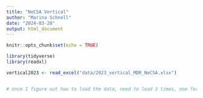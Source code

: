 ```yaml
---
title: "NeCSA Vertical"
author: "Marina Schnell"
date: "2024-03-28"
output: html_document
---
```


```r
knitr::opts_chunk$set(echo = TRUE)
```

```r
library(tidyverse)
library(readxl)
```

```r
vertical2023 <- read_excel("data/2023_vertical_MDR_NeCSA.xlsx")


# once I figure out how to load the data, need to load 3 times, one for each column, and then join (?) (look at what I started doing for horizontal 2018 data)

```